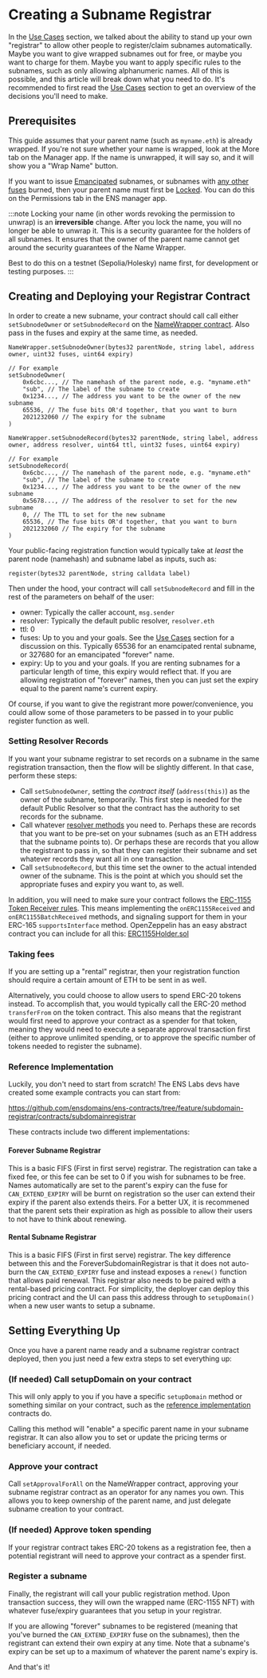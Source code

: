 # Creating a Subname Registrar

In the [Use Cases](/wrapper/usecases#sell-or-rent-subnames) section, we talked about the ability to stand up your own "registrar" to allow other people to register/claim subnames automatically. Maybe you want to give wrapped subnames out for free, or maybe you want to charge for them. Maybe you want to apply specific rules to the subnames, such as only allowing alphanumeric names. All of this is possible, and this article will break down what you need to do. It's recommended to first read the [Use Cases](/wrapper/usecases#sell-or-rent-subnames) section to get an overview of the decisions you'll need to make.

## Prerequisites

This guide assumes that your parent name (such as `myname.eth`) is already wrapped. If you're not sure whether your name is wrapped, look at the More tab on the Manager app. If the name is unwrapped, it will say so, and it will show you a "Wrap Name" button.

If you want to issue [Emancipated](/wrapper/states#emancipated) subnames, or subnames with [any other fuses](/wrapper/fuses) burned, then your parent name must first be [Locked](/wrapper/states#locked). You can do this on the Permissions tab in the ENS manager app.

:::note
Locking your name (in other words revoking the permission to unwrap) is an **irreversible** change. After you lock the name, you will no longer be able to unwrap it. This is a security guarantee for the holders of all subnames. It ensures that the owner of the parent name cannot get around the security guarantees of the Name Wrapper.

Best to do this on a testnet (Sepolia/Holesky) name first, for development or testing purposes.
:::

## Creating and Deploying your Registrar Contract

In order to create a new subname, your contract should call call either `setSubnodeOwner` or `setSubnodeRecord` on the [NameWrapper contract](/learn/deployments#deployments). Also pass in the fuses and expiry at the same time, as needed.

```solidity
NameWrapper.setSubnodeOwner(bytes32 parentNode, string label, address owner, uint32 fuses, uint64 expiry)

// For example
setSubnodeOwner(
    0x6cbc..., // The namehash of the parent node, e.g. "myname.eth"
    "sub", // The label of the subname to create
    0x1234..., // The address you want to be the owner of the new subname
    65536, // The fuse bits OR'd together, that you want to burn
    2021232060 // The expiry for the subname
)

NameWrapper.setSubnodeRecord(bytes32 parentNode, string label, address owner, address resolver, uint64 ttl, uint32 fuses, uint64 expiry)

// For example
setSubnodeRecord(
    0x6cbc..., // The namehash of the parent node, e.g. "myname.eth"
    "sub", // The label of the subname to create
    0x1234..., // The address you want to be the owner of the new subname
    0x5678..., // The address of the resolver to set for the new subname
    0, // The TTL to set for the new subname
    65536, // The fuse bits OR'd together, that you want to burn
    2021232060 // The expiry for the subname
)
```

Your public-facing registration function would typically take at _least_ the parent node (namehash) and subname label as inputs, such as:

```solidity
register(bytes32 parentNode, string calldata label)
```

Then under the hood, your contract will call `setSubnodeRecord` and fill in the rest of the parameters on behalf of the user:

- owner: Typically the caller account, `msg.sender`
- resolver: Typically the default public resolver, `resolver.eth`
- ttl: 0
- fuses: Up to you and your goals. See the [Use Cases](/wrapper/usecases#sell-or-rent-subnames) section for a discussion on this. Typically 65536 for an enamcipated rental subname, or 327680 for an emancipated "forever" name.
- expiry: Up to you and your goals. If you are renting subnames for a particular length of time, this expiry would reflect that. If you are allowing registration of "forever" names, then you can just set the expiry equal to the parent name's current expiry.

Of course, if you want to give the registrant more power/convenience, you could allow some of those parameters to be passed in to your public register function as well.

### Setting Resolver Records

If you want your subname registrar to set records on a subname in the same registration transaction, then the flow will be slightly different. In that case, perform these steps:

- Call `setSubnodeOwner`, setting the _contract itself_ (`address(this)`) as the owner of the subname, temporarily. This first step is needed for the default Public Resolver so that the contract has the authority to set records for the subname.
- Call whatever [resolver methods](/resolvers/interacting) you need to. Perhaps these are records that you want to be pre-set on your subnames (such as an ETH address that the subname points to). Or perhaps these are records that you allow the registrant to pass in, so that they can register their subname and set whatever records they want all in one transaction.
- Call `setSubnodeRecord`, but this time set the owner to the actual intended owner of the subname. This is the point at which you should set the appropriate fuses and expiry you want to, as well.

In addition, you will need to make sure your contract follows the [ERC-1155 Token Receiver rules](https://eips.ethereum.org/EIPS/eip-1155#erc-1155-token-receiver). This means implementing the `onERC1155Received` and `onERC1155BatchReceived` methods, and signaling support for them in your ERC-165 `supportsInterface` method. OpenZeppelin has an easy abstract contract you can include for all this: [ERC1155Holder.sol](https://github.com/OpenZeppelin/openzeppelin-contracts/blob/master/contracts/token/ERC1155/utils/ERC1155Holder.sol)

### Taking fees

If you are setting up a "rental" registrar, then your registration function should require a certain amount of ETH to be sent in as well.

Alternatively, you could choose to allow users to spend ERC-20 tokens instead. To accomplish that, you would typically call the ERC-20 method `transferFrom` on the token contract. This also means that the registrant would first need to approve your contract as a spender for that token, meaning they would need to execute a separate approval transaction first (either to approve unlimited spending, or to approve the specific number of tokens needed to register the subname).

### Reference Implementation

Luckily, you don't need to start from scratch! The ENS Labs devs have created some example contracts you can start from:

https://github.com/ensdomains/ens-contracts/tree/feature/subdomain-registrar/contracts/subdomainregistrar

These contracts include two different implementations:

#### Forever Subname Registrar

This is a basic FIFS (First in first serve) registrar. The registration can take a fixed fee, or this fee can be set to 0 if you wish for subnames to be free. Names automatically are set to the parent's expiry can the fuse for `CAN_EXTEND_EXPIRY` will be burnt on registration so the user can extend their expiry if the parent also extends theirs. For a better UX, it is recommened that the parent sets their expiration as high as possible to allow their users to not have to think about renewing.

#### Rental Subname Registrar

This is a basic FIFS (First in first serve) registrar. The key difference between this and the ForeverSubdomainRegistrar is that it does not auto-burn the `CAN_EXTEND_EXPIRY` fuse and instead exposes a `renew()` function that allows paid renewal. This registrar also needs to be paired with a rental-based pricing contract. For simplicity, the deployer can deploy this pricing contract and the UI can pass this address through to `setupDomain()` when a new user wants to setup a subname.

## Setting Everything Up

Once you have a parent name ready and a subname registrar contract deployed, then you just need a few extra steps to set everything up:

### (If needed) Call setupDomain on your contract

This will only apply to you if you have a specific `setupDomain` method or something similar on your contract, such as the [reference implementation](/wrapper/creating-subname-registrar#reference-implementation) contracts do.

Calling this method will "enable" a specific parent name in your subname registrar. It can also allow you to set or update the pricing terms or beneficiary account, if needed.

### Approve your contract

Call `setApprovalForAll` on the NameWrapper contract, approving your subname registrar contract as an operator for any names you own. This allows you to keep ownership of the parent name, and just delegate subname creation to your contract.

### (If needed) Approve token spending

If your registrar contract takes ERC-20 tokens as a registration fee, then a potential registrant will need to approve your contract as a spender first.

### Register a subname

Finally, the registrant will call your public registration method. Upon transaction success, they will own the wrapped name (ERC-1155 NFT) with whatever fuse/expiry guarantees that you setup in your registrar.

If you are allowing "forever" subnames to be registered (meaning that you've burned the `CAN_EXTEND_EXPIRY` fuse on the subnames), then the registrant can extend their own expiry at any time. Note that a subname's expiry can be set up to a maximum of whatever the parent name's expiry is.

And that's it!
